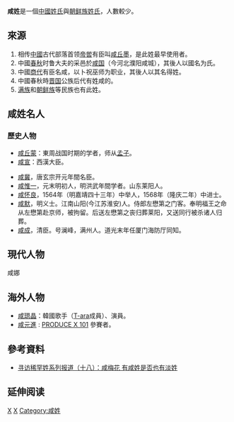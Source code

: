{{CJK-New-Char|24A12|ver=B}}


{{globalize|time=2012-07-26T07:19:56+00:00}}
{{姓氏
|姓氏=咸
|拼音=Xián
|中国大陆=Xian
|南京官話=xän<sup>2</sup>
|台湾=Hsien
|香港=Ham
|澳门=Ham
|新加坡=
|马来西亚=
|越南=Hàm
|韩国=Ham
|反切=
|同音字=
|堂号=
|郡望=[[汝南郡|汝南郡]]
}}

'''咸姓'''是一個[[中國姓氏|中國姓氏]]與[[朝鲜族姓氏|朝鲜族姓氏]]，人數較少。

==來源==
#相传[[中國|中國]]古代部落首领[[帝喾|帝喾]]有臣叫[[咸丘墨|咸丘墨]]，是此姓最早使用者。
#中國[[春秋时期|春秋]]时鲁大夫的采邑於[[咸国|咸国]]（今河北濮阳咸城），其後人以國名为氏。
#中國[[商代|商代]]有臣名咸，以卜祝巫师为职业，其後人以其名得姓。
#中國春秋時[[晋国|晋国]]公族后代有姓咸的。
#[[满族|满族]]和[[朝鲜族|朝鲜族]]等民族也有此姓。

==咸姓名人==
===歷史人物===
*[[咸丘蒙|咸丘蒙]]：東周战国时期的学者，师从[[孟子|孟子]]。
*[[咸宣|咸宣]]：西漢大臣。

*[[咸冀|咸冀]]，唐玄宗开元年間名臣。
*[[咸惟一|咸惟一]]，元末明初人，明洪武年間学者。山东莱阳人。
*[[咸怀良|咸怀良]]，1564年（明嘉靖四十三年）中举人，1568年（隆庆二年）中进士。
*[[咸默|咸默]]，明义士。江南山阳(今江苏淮安)人。侍郎左懋第之门客。奉明福王之命从左懋第赴京师，被拘留。后送左懋第之丧归葬莱阳，又送同行被杀诸人归葬。
*[[咸成|咸成]]，清臣。号澜峰，满州人。道光末年任厦门海防厅同知。

==現代人物==
咸娜

==海外人物==
*[[咸𤨒晶|咸𤨒晶]]：韓國歌手（[[T-ara|T-ara]]成員）、演員。
*[[咸元進|咸元進]] : [[PRODUCE_X_101|PRODUCE X 101]] 參賽者。

==參考資料==
*[http://special.daynews.com.cn/kjzt/xfxhx/412162.html 寻访稀罕姓系列报道（十八）：咸梅花 有咸姓是否也有淡姓]{{dead link|date=2017年12月 |bot=InternetArchiveBot |fix-attempted=yes }}

== 延伸阅读 ==
{{Wikisource further reading}}

[[Category:漢姓|X]]
[[Category:朝鮮語姓氏|X]]
[[Category:咸姓|Category:咸姓]]